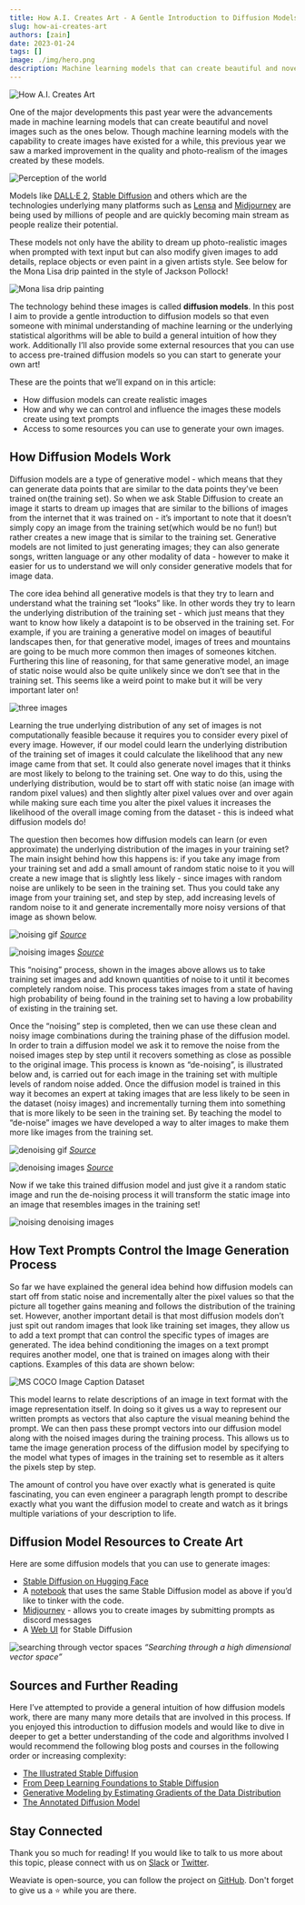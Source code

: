 ```yaml
---
title: How A.I. Creates Art - A Gentle Introduction to Diffusion Models
slug: how-ai-creates-art
authors: [zain]
date: 2023-01-24
tags: []
image: ./img/hero.png
description: Machine learning models that can create beautiful and novel images. Learn how that works and how you could make use of it.
---
```

![How A.I. Creates Art](./img/hero.png)

<!-- truncate -->

One of the major developments this past year were the advancements made in machine learning models that can create beautiful and novel images such as the ones below. Though machine learning models with the capability to create images have existed for a while, this previous year we saw a marked improvement in the quality and photo-realism of the images created by these models. 

![Perception of the world](./img/perception_of_the_world.jpg)

Models like [DALL·E 2](https://openai.com/product/dall-e-2), [Stable Diffusion](https://github.com/Stability-AI/stablediffusion) and others which are the technologies underlying many platforms such as [Lensa](https://prisma-ai.com/lensa) and [Midjourney](http://midjourney.com) are being used by millions of people and are quickly becoming main stream as people realize their potential.

These models not only have the ability to dream up photo-realistic images when prompted with text input but can also modify given images to add details, replace objects or even paint in a given artists style. See below for the Mona Lisa drip painted in the style of Jackson Pollock!

![Mona lisa drip painting](./img/the_mona_lisa_drip_painted.jpg)

The technology behind these images is called **diffusion models**. In this post I aim to provide a gentle introduction to diffusion models so that even someone with minimal understanding of machine learning or the underlying statistical algorithms will be able to build a general intuition of how they work. Additionally I’ll also provide some external resources that you can use to access pre-trained diffusion models so you can start to generate your own art!

These are the points that we’ll expand on in this article:

- How diffusion models can create realistic images
- How and why we can control and influence the images these models create using text prompts
- Access to some resources you can use to generate your own images.


## How Diffusion Models Work

Diffusion models are a type of generative model - which means that they can generate data points that are similar to the data points they’ve been trained on(the training set). So when we ask Stable Diffusion to create an image it starts to dream up images that are similar to the billions of images from the internet that it was trained on - it’s important to note that it doesn’t simply copy an image from the training set(which would be no fun!) but rather creates a new image that is similar to the training set. Generative models are not limited to just generating images; they can also generate songs, written language or any other modality of data - however to make it easier for us to understand we will only consider generative models that for image data.

The core idea behind all generative models is that they try to learn and understand what the training set “looks” like. In other words they try to learn the underlying distribution of the training set - which just means that they want to know how likely a datapoint is to be observed in the training set. For example, if you are training a generative model on images of beautiful landscapes then, for that generative model, images of trees and mountains are going to be much more common then images of someones kitchen. Furthering this line of reasoning, for that same generative model, an image of static noise would also be quite unlikely since we don’t see that in the training set. This seems like a weird point to make but it will be very important later on!

![three images](./img/three_images.png)

Learning the true underlying distribution of any set of images is not computationally feasible  because it requires you to consider every pixel of every image. However, if our model could learn the underlying distribution of the training set of images it could calculate the likelihood that any new image came from that set. It could also generate novel images that it thinks are most likely to belong to the training set. One way to do this, using the underlying distribution, would be to start off with static noise (an image with random pixel values) and then slightly alter pixel values over and over again while making sure each time you alter the pixel values it increases the likelihood of the overall image coming from the dataset - this is indeed what diffusion models do!

The question then becomes how diffusion models can learn (or even approximate) the underlying distribution of the images in your training set? The main insight behind how this happens is: if you take any image from your training set and add a small amount of random static noise to it you will create a new image that is slightly less likely - since images with random noise are unlikely to be seen in the training set. Thus you could take any image from your training set, and step by step, add increasing levels of random noise to it and generate incrementally more noisy versions of that image as shown below.

![noising gif](./img/noise.gif)
*[Source](https://yang-song.net/blog/2021/score/)*

![noising images](./img/noisingimage.png)
*[Source](https://huggingface.co/blog/annotated-diffusion)*

This “noising” process, shown in the images above allows us to take training set images and add known quantities of noise to it until it becomes completely random noise. This process takes images from a state of having high probability of being found in the training set to having a low probability of existing in the training set.

Once the “noising” step is completed, then we can use these clean and noisy image combinations during the training phase of the diffusion model. In order to train a diffusion model we ask it to remove the noise from the noised images step by step until it recovers something as close as possible to the original image. This process is known as “de-noising”, is illustrated below and, is carried out for each image in the training set with multiple levels of random noise added. Once the diffusion model is trained in this way it becomes an expert at taking images that are less likely to be seen in the dataset (noisy images) and incrementally turning them into something that is more likely to be seen in the training set. By teaching the model to “de-noise” images we have developed a way to alter images to make them more like images from the training set.

![denoising gif](./img/denoise.gif)
*[Source](https://yang-song.net/blog/2021/score/)*

![denoising images](./img/denoisingimage.png)
*[Source](https://huggingface.co/blog/annotated-diffusion)*

Now if we take this trained diffusion model and just give it a random static image and run the de-noising process it will transform the static image into an image that resembles images in the training set!

![noising denoising images](./img/noising_denoising.png)

## How Text Prompts Control the Image Generation Process

So far we have explained the general idea behind how diffusion models can start off from static noise and incrementally alter the pixel values so that the picture all together gains meaning and follows the distribution of the training set. However, another important detail is that most diffusion models don’t just spit out random images that look like training set images, they allow us to add a text prompt that can control the specific types of images are generated. The idea behind conditioning the images on a text prompt requires another model, one that is trained on images along with their captions. Examples of this data are shown below:

![MS COCO Image Caption Dataset](./img/mscoco.png)

This model learns to relate descriptions of an image in text format with the image representation itself. In doing so it gives us a way to represent our written prompts as vectors that also capture the visual meaning behind the prompt. We can then pass these prompt vectors into our diffusion model along with the noised images during the training process. This allows us to tame the image generation process of the diffusion model by specifying to the model what types of images in the training set to resemble as it alters the pixels step by step.

The amount of control you have over exactly what is generated is quite fascinating, you can even engineer a paragraph length prompt to describe exactly what you want the diffusion model to create and watch as it brings multiple variations of your description to life.

## Diffusion Model Resources to Create Art

Here are some diffusion models that you can use to generate images:

- [Stable Diffusion on Hugging Face](https://huggingface.co/CompVis/stable-diffusion-v1-4)
- A [notebook](https://colab.research.google.com/github/huggingface/notebooks/blob/main/diffusers/stable_diffusion.ipynb) that uses the same Stable Diffusion model as above if you’d like to tinker with the code.
- [Midjourney](https://midjourney.com/) - allows you to create images by submitting prompts as discord messages
- A [Web UI](https://github.com/AUTOMATIC1111/stable-diffusion-webui) for Stable Diffusion

![searching through vector spaces](./img/searching_through_multi_dimensional_vector_space.jpg)
*“Searching through a high dimensional vector space”*
## Sources and Further Reading

Here I’ve attempted to provide a general intuition of how diffusion models work, there are many many more details that are involved in this process. If you enjoyed this introduction to diffusion models and would like to dive in deeper to get a better understanding of the code and algorithms involved I would recommend the following blog posts and courses in the following order or increasing complexity:

- [The Illustrated Stable Diffusion](https://jalammar.github.io/illustrated-stable-diffusion/)
- [From Deep Learning Foundations to Stable Diffusion](https://www.fast.ai/posts/part2-2022-preview.html)
- [Generative Modeling by Estimating Gradients of the Data Distribution](https://yang-song.net/blog/2021/score/)
- [The Annotated Diffusion Model](https://huggingface.co/blog/annotated-diffusion)

## Stay Connected
Thank you so much for reading! If you would like to talk to us more about this topic, please connect with us on [Slack](https://join.slack.com/t/weaviate/shared_invite/zt-goaoifjr-o8FuVz9b1HLzhlUfyfddhw) or [Twitter](https://twitter.com/weaviate_io).

Weaviate is open-source, you can follow the project on [GitHub](https://github.com/weaviate/weaviate). Don't forget to give us a ⭐️ while you are there.
